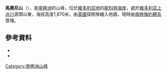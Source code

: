 {{coord|77|12|S|161|36|E|source:GNIS|display=title}}

'''馬奧尼山'''（{{lang-en|Mount Mahony}}），是[[南極洲|南極洲]]的山峰，位於[[維多利亞地|維多利亞地]]的[[斯科特海岸|斯科特海岸]]，處於[[維多利亞上冰川|維多利亞上冰川]]源頭以東，海拔高度1,870米，由[[英國|英國]]探險隊繪入地圖，現時由[[南極條約體系|南極條約體系]]管理。

==參考資料==
*{{cite gnis | type = antarid | id = 9289| name = Mount Mahony | accessdate = 2013-07-26}}
*{{usgs-gazetteer|id=9289}}

{{DEFAULTSORT:Mount Mahony}}
[[Category:南極洲山峰|Category:南極洲山峰]]


{{ScottCoast-geo-stub}}